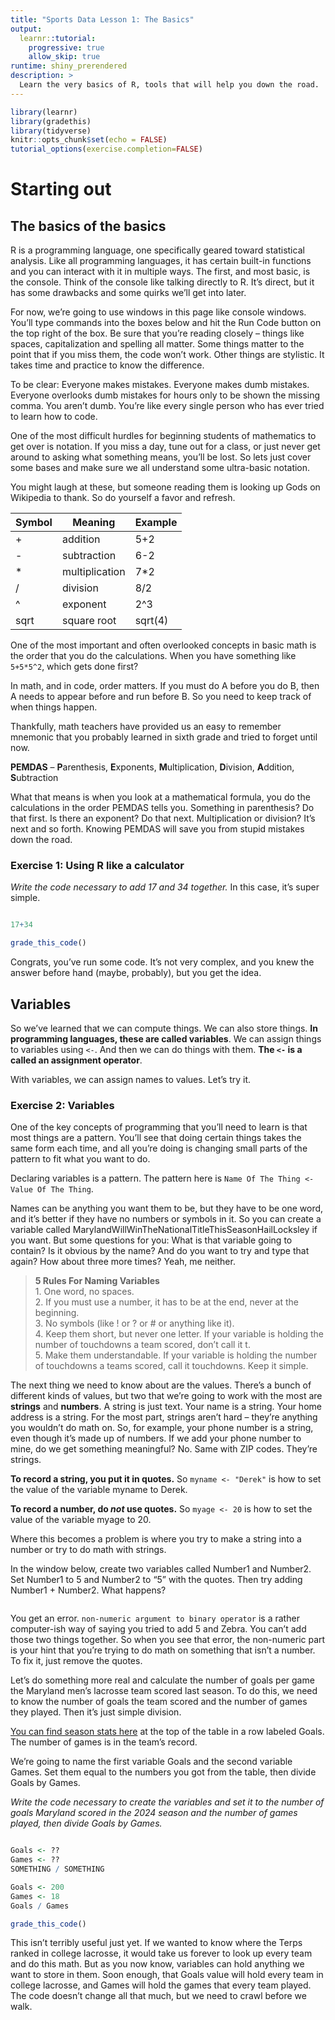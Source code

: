 ```yaml
---
title: "Sports Data Lesson 1: The Basics"
output: 
  learnr::tutorial:
    progressive: true
    allow_skip: true
runtime: shiny_prerendered
description: >
  Learn the very basics of R, tools that will help you down the road.
---
```


```r
library(learnr)
library(gradethis)
library(tidyverse)
knitr::opts_chunk$set(echo = FALSE)
tutorial_options(exercise.completion=FALSE)
```

# Starting out

## The basics of the basics

R is a programming language, one specifically geared toward statistical analysis. Like all programming languages, it has certain built-in functions and you can interact with it in multiple ways. The first, and most basic, is the console. Think of the console like talking directly to R. It's direct, but it has some drawbacks and some quirks we'll get into later. 

For now, we're going to use windows in this page like console windows. You'll type commands into the boxes below and hit the Run Code button on the top right of the box. Be sure that you're reading closely -- things like spaces, capitalization and spelling all matter. Some things matter to the point that if you miss them, the code won't work. Other things are stylistic. It takes time and practice to know the difference.

To be clear: Everyone makes mistakes. Everyone makes dumb mistakes. Everyone overlooks dumb mistakes for hours only to be shown the missing comma. You aren't dumb. You're like every single person who has ever tried to learn how to code.

One of the most difficult hurdles for beginning students of mathematics to get over is notation. If you miss a day, tune out for a class, or just never get around to asking what something means, you'll be lost. So lets just cover some bases and make sure we all understand some ultra-basic notation.

You might laugh at these, but someone reading them is looking up Gods on Wikipedia to thank. So do yourself a favor and refresh.

|Symbol|Meaning|Example|
|------|-------|-------|
|+|addition|5+2|
|-|subtraction|6-2|
|* |multiplication|7*2|
|/|division|8/2|
|^|exponent|2^3|
|sqrt|square root|sqrt(4)|

One of the most important and often overlooked concepts in basic math is the order that you do the calculations. When you have something like `5+5*5^2`, which gets done first?

In math, and in code, order matters. If you must do A before you do B, then A needs to appear before and run before B. So you need to keep track of when things happen. 

Thankfully, math teachers have provided us an easy to remember mnemonic that you probably learned in sixth grade and tried to forget until now.

**PEMDAS** -- **P**arenthesis, **E**xponents, **M**ultiplication, **D**ivision, **A**ddition, **S**ubtraction  

What that means is when you look at a mathematical formula, you do the calculations in the order PEMDAS tells you. Something in parenthesis? Do that first. Is there an exponent? Do that next. Multiplication or division? It's next and so forth.  Knowing PEMDAS will save you from stupid mistakes down the road.

### Exercise 1: Using R like a calculator

*Write the code necessary to add 17 and 34 together.* In this case, it's super simple. 

```r

```
```r
17+34
```
```r
grade_this_code()
```

Congrats, you've run some code. It's not very complex, and you knew the answer before hand (maybe, probably), but you get the idea.

## Variables

So we've learned that we can compute things. We can also store things. **In programming languages, these are called variables**. We can assign things to variables using `<-`. And then we can do things with them. **The `<-` is a called an assignment operator**.

With variables, we can assign names to values. Let's try it.

### Exercise 2: Variables

One of the key concepts of programming that you'll need to learn is that most things are a pattern. You'll see that doing certain things takes the same form each time, and all you're doing is changing small parts of the pattern to fit what you want to do. 

Declaring variables is a pattern. The pattern here is `Name Of The Thing <- Value Of The Thing`. 

Names can be anything you want them to be, but they have to be one word, and it's better if they have no numbers or symbols in it. So you can create a variable called MarylandWillWinTheNationalTitleThisSeasonHailLocksley if you want. But some questions for you: What is that variable going to contain? Is it obvious by the name? And do you want to try and type that again? How about three more times? Yeah, me neither.

> **5 Rules For Naming Variables**<br>
 1. One word, no spaces.<br>
 2. If you must use a number, it has to be at the end, never at the beginning.<br> 
 3. No symbols (like ! or ? or # or anything like it).<br>
 4. Keep them short, but never one letter. If your variable is holding the number of touchdowns a team scored, don't call it t.<br> 
 5. Make them understandable. If your variable is holding the number of touchdowns a teams scored, call it touchdowns. Keep it simple.<br>
 
The next thing we need to know about are the values. There's a bunch of different kinds of values, but two that we're going to work with the most are **strings** and **numbers**. A string is just text. Your name is a string. Your home address is a string. For the most part, strings aren't hard -- they're anything you wouldn't do math on. So, for example, your phone number is a string, even though it's made up of numbers. If we add your phone number to mine, do we get something meaningful? No. Same with ZIP codes. They're strings.

**To record a string, you put it in quotes.** So `myname <- "Derek"` is how to set the value of the variable myname to Derek. 

**To record a number, do _not_ use quotes.** So `myage <- 20` is how to set the value of the variable myage to 20. 

Where this becomes a problem is where you try to make a string into a number or try to do math with strings. 

In the window below, create two variables called Number1 and Number2. Set Number1 to 5 and Number2 to "5" with the quotes. Then try adding Number1 + Number2. What happens? 

```r

```

You get an error. `non-numeric argument to binary operator` is a rather computer-ish way of saying you tried to add 5 and Zebra. You can't add those two things together. So when you see that error, the non-numeric part is your hint that you're trying to do math on something that isn't a number. To fix it, just remove the quotes.

Let's do something more real and calculate the number of goals per game the Maryland men's lacrosse team scored last season. To do this, we need to know the number of goals the team scored and the number of games they played. Then it's just simple division. 

[You can find season stats here](https://umterps.com/sports/mens-lacrosse/stats) at the top of the table in a row labeled Goals. The number of games is in the team's record.

We're going to name the first variable Goals and the second variable Games. Set them equal to the numbers you got from the table, then divide Goals by Games.

*Write the code necessary to create the variables and set it to the number of goals Maryland scored in the 2024 season and the number of games played, then divide Goals by Games.*

```r

```
```r
Goals <- ??
Games <- ??
SOMETHING / SOMETHING
```
```r
Goals <- 200
Games <- 18
Goals / Games
```
```r
grade_this_code()
```

This isn't terribly useful just yet. If we wanted to know where the Terps ranked in college lacrosse, it would take us forever to look up every team and do this math. But as you now know, variables can hold anything we want to store in them. Soon enough, that Goals value will hold every team in college lacrosse, and Games will hold the games that every team played. The code doesn't change all that much, but we need to crawl before we walk.